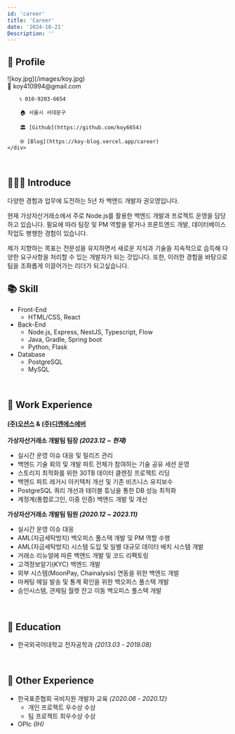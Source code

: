 ```yaml
---
id: 'career'
title: 'Career'
date: '2024-10-21'
Description: ''
---
```


## 📱 Profile
<MdxDivider />

<div className="flex flex-row justify-between items-center">
    <div className="w-[200px] h-[240px] p-4">
        ![koy.jpg](/images/koy.jpg)
    </div>
    <div className="w-full h-[240px] p-3">
        📧 koy410994@gmail.com

        📞 010-9203-6654

        🏠 서울시 서대문구

        🏛️ [Github](https://github.com/koy6654)

        🌐 [Blog](https://koy-blog.vercel.app/career)
    </div>
</div>
<br />


## 👨🏻‍💼 Introduce
<MdxDivider />

다양한 경험과 업무에 도전하는 5년 차 백엔드 개발자 권오영입니다.

현재 가상자산거래소에서 주로 Node.js를 활용한 백엔드 개발과 프로젝트 운영을 담당하고 있습니다.
필요에 따라 팀장 및 PM 역할을 맡거나 프론트엔드 개발, 데이터베이스 작업도 병행한 경험이 있습니다.

제가 지향하는 목표는 전문성을 유지하면서 새로운 지식과 기술을 지속적으로 습득해 다양한 요구사항을 처리할 수 있는 개발자가 되는 것입니다. 또한, 이러한 경험을 바탕으로 팀을 조화롭게 이끌어가는 리더가 되고싶습니다.
<br />


## 📚 Skill
<MdxDivider />

- Front-End
    - HTML/CSS, React
- Back-End
    - Node.js, Express, NestJS, Typescript, Flow
    - Java, Gradle, Spring boot
    - Python, Flask
- Database
    - PostgreSQL
    - MySQL
<br />


## 🏢 Work Experience
<MdxDivider />

#### [(주)오션스](https://www.probit.kr/ko-kr/) & [(주)디엔에스에버](https://www.probit.com/)

**가상자산거래소 개발팀 팀장 *(2023.12 ~ 현재)***

- 실시간 운영 이슈 대응 및 릴리즈 관리
- 백엔드 기술 회의 및 개발 파트 전체가 참여하는 기술 공유 세션 운영
- 스토리지 최적화를 위한 30TB 데이터 클렌징 프로젝트 리딩
- 백엔드 파트 레거시 아키텍처 개선 및 기존 비즈니스 유지보수
- PostgreSQL 쿼리 개선과 테이블 튜닝을 통한 DB 성능 최적화
- 계정계(통합로그인, 이중 인증) 백엔드 개발 및 개선

**가상자산거래소 개발팀 팀원 *(2020.12 ~ 2023.11)***
- 실시간 운영 이슈 대응
- AML(자금세탁방지) 백오피스 풀스택 개발 및 PM 역할 수행
- AML(자금세탁방지) 시스템 도입 및 일별 대규모 데이터 배치 시스템 개발
- 거래소 리뉴얼에 따른 백엔드 개발 및 코드 리팩토링
- 고객정보알기(KYC) 백엔드 개발
- 외부 시스템(MoonPay, Chainalysis) 연동을 위한 백엔드 개발
- 마케팅 메일 발송 및 통계 확인을 위한 백오피스 풀스택 개발
- 승인시스템, 관제팀 월렛 잔고 이동 백오피스 풀스택 개발

<br />

## 🏫 Education
<MdxDivider />

- 한국외국어대학교 전자공학과 *(2013.03 - 2019.08)*
<br />


## 📔 **Other Experience**
<MdxDivider />

- 한국표준협회 국비지원 개발자 교육 *(2020.06 - 2020.12)*
    - 개인 프로젝트 우수상 수상
    - 팀 프로젝트 최우수상 수상
- OPIc *(IH)*
